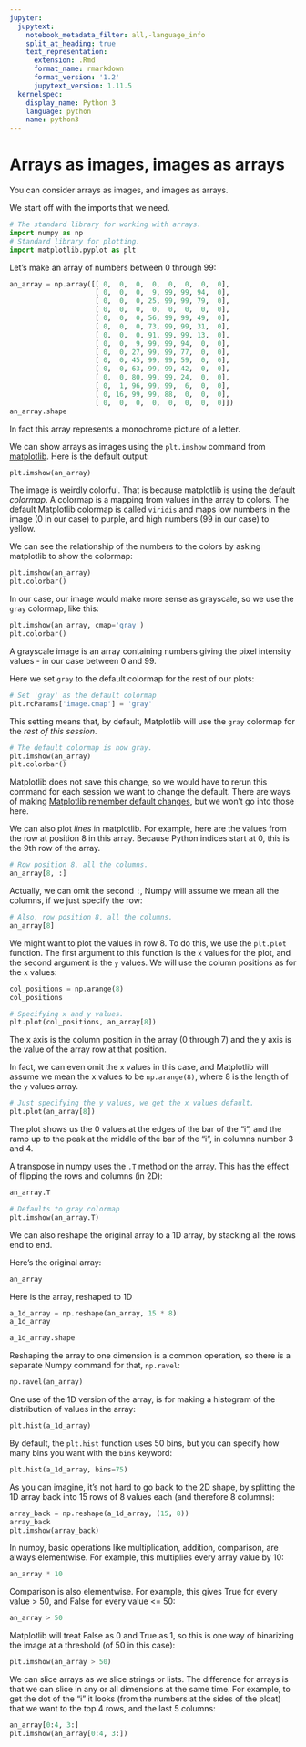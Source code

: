 ```yaml
---
jupyter:
  jupytext:
    notebook_metadata_filter: all,-language_info
    split_at_heading: true
    text_representation:
      extension: .Rmd
      format_name: rmarkdown
      format_version: '1.2'
      jupytext_version: 1.11.5
  kernelspec:
    display_name: Python 3
    language: python
    name: python3
---
```


# Arrays as images, images as arrays

You can consider arrays as images, and images as arrays.

We start off with the imports that we need.

```python
# The standard library for working with arrays.
import numpy as np
# Standard library for plotting.
import matplotlib.pyplot as plt
```

Let’s make an array of numbers between 0 through 99:

```python
an_array = np.array([[ 0,  0,  0,  0,  0,  0,  0,  0],
                     [ 0,  0,  0,  9, 99, 99, 94,  0],
                     [ 0,  0,  0, 25, 99, 99, 79,  0],
                     [ 0,  0,  0,  0,  0,  0,  0,  0],
                     [ 0,  0,  0, 56, 99, 99, 49,  0],
                     [ 0,  0,  0, 73, 99, 99, 31,  0],
                     [ 0,  0,  0, 91, 99, 99, 13,  0],
                     [ 0,  0,  9, 99, 99, 94,  0,  0],
                     [ 0,  0, 27, 99, 99, 77,  0,  0],
                     [ 0,  0, 45, 99, 99, 59,  0,  0],
                     [ 0,  0, 63, 99, 99, 42,  0,  0],
                     [ 0,  0, 80, 99, 99, 24,  0,  0],
                     [ 0,  1, 96, 99, 99,  6,  0,  0],
                     [ 0, 16, 99, 99, 88,  0,  0,  0],
                     [ 0,  0,  0,  0,  0,  0,  0,  0]])
an_array.shape
```

In fact this array represents a monochrome picture of a letter.

We can show arrays as images using the `plt.imshow` command from
[matplotlib](http://matplotlib.org/). Here is the default output:

```python
plt.imshow(an_array)
```

The image is weirdly colorful. That is because matplotlib is using the default
*colormap*. A colormap is a mapping from values in the array to colors. The default Matplotlib colormap is called `viridis` and maps low numbers
in the image (0 in our case) to purple, and high numbers (99 in our case) to
yellow.

We can see the relationship of the numbers to the colors by asking matplotlib
to show the colormap:

```python
plt.imshow(an_array)
plt.colorbar()
```

In our case, our image would make more sense as grayscale, so we use the
`gray` colormap, like this:

```python
plt.imshow(an_array, cmap='gray')
plt.colorbar()
```

A grayscale image is an array containing numbers giving the pixel intensity
values - in our case between 0 and 99.

Here we set `gray` to the default colormap for the rest of our plots:

```python
# Set 'gray' as the default colormap
plt.rcParams['image.cmap'] = 'gray'
```

This setting means that, by default, Matplotlib will use the `gray` colormap for the *rest of this session*.

```python
# The default colormap is now gray.
plt.imshow(an_array)
plt.colorbar()
```

Matplotlib does not save this change, so we would have to rerun this command
for each session we want to change the default.  There are ways of making
[Matplotlib remember default
changes](https://matplotlib.org/stable/tutorials/introductory/customizing.html),
but we won't go into those here.

We can also plot *lines* in matplotlib. For example, here are the values from
the row at position 8 in this array. Because Python indices start at 0, this is
the 9th row of the array.

```python
# Row position 8, all the columns.
an_array[8, :]
```

Actually, we can omit the second `:`, Numpy will assume we mean all the columns, if we just specify the row:

```python
# Also, row position 8, all the columns.
an_array[8]
```

We might want to plot the values in row 8.  To do this, we use the `plt.plot` function.  The first argument to this function is the `x` values for the plot, and the second argument is the `y` values.  We will use the column positions as for the `x` values:

```python
col_positions = np.arange(8)
col_positions
```

```python
# Specifying x and y values.
plt.plot(col_positions, an_array[8])
```

The x axis is the column position in the array (0 through 7) and the y axis is
the value of the array row at that position.

In fact, we can even omit the `x` values in this case, and Matplotlib will assume we mean the x values to be `np.arange(8)`, where 8 is the length of the `y` values array.

```python
# Just specifying the y values, we get the x values default.
plt.plot(an_array[8])
```

The plot shows us the 0 values at the edges of the bar of the “i”, and the ramp
up to the peak at the middle of the bar of the “i”, in columns number 3 and 4.

A transpose in numpy uses the `.T` method on the array. This has the effect
of flipping the rows and columns (in 2D):

```python
an_array.T
```

```python
# Defaults to gray colormap
plt.imshow(an_array.T)
```

We can also reshape the original array to a 1D array, by stacking all the rows
end to end.

Here's the original array:

```python
an_array
```

Here is the array, reshaped to 1D

```python
a_1d_array = np.reshape(an_array, 15 * 8)
a_1d_array
```

```python
a_1d_array.shape
```

Reshaping the array to one dimension is a common operation, so there is a
separate Numpy command for that, `np.ravel`:

```python
np.ravel(an_array)
```

One use of the 1D version of the array, is for making a histogram of the
distribution of values in the array:

```python
plt.hist(a_1d_array)
```

By default, the `plt.hist` function uses 50 bins, but you can specify how
many bins you want with the `bins` keyword:

```python
plt.hist(a_1d_array, bins=75)
```

As you can imagine, it's not hard to go back to the 2D shape, by splitting the
1D array back into 15 rows of 8 values each (and therefore 8 columns):

```python
array_back = np.reshape(a_1d_array, (15, 8))
array_back
plt.imshow(array_back)
```

In numpy, basic operations like multiplication, addition, comparison, are
always elementwise. For example, this multiplies every array value by 10:

```python
an_array * 10
```

Comparison is also elementwise. For example, this gives True for every value >
50, and False for every value <= 50:

```python
an_array > 50
```

Matplotlib will treat False as 0 and True as 1, so this is one way of
binarizing the image at a threshold (of 50 in this case):

```python
plt.imshow(an_array > 50)
```

We can slice arrays as we slice strings or lists. The difference for arrays is
that we can slice in any or all dimensions at the same time.  For example, to
get the dot of the “i” it looks (from the numbers at the sides of the ploat)
that we want to the top 4 rows, and the last 5 columns:

```python
an_array[0:4, 3:]
plt.imshow(an_array[0:4, 3:])
```
